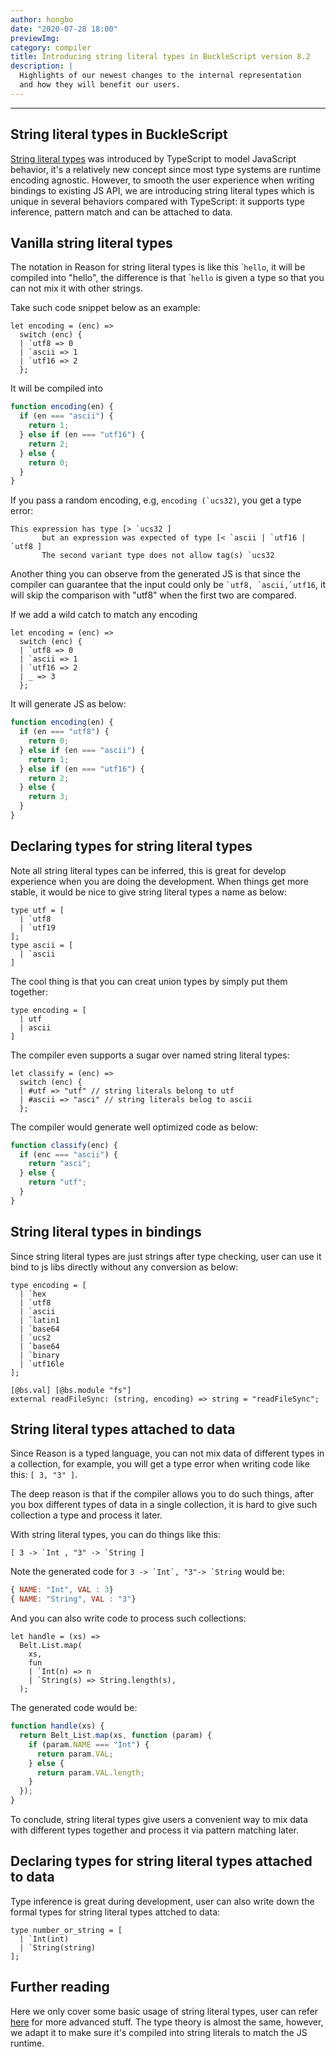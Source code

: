 ```yaml
---
author: hongbo
date: "2020-07-28 18:00"
previewImg:
category: compiler
title: Introducing string literal types in BuckleScript version 8.2
description: |
  Highlights of our newest changes to the internal representation 
  and how they will benefit our users.
---
```


---

## String literal types in BuckleScript

[String literal types](https://www.typescriptlang.org/docs/handbook/advanced-types.html#string-literal-types) was introduced by TypeScript to model
JavaScript behavior, it's a relatively new concept since most type systems are runtime encoding agnostic. However, to smooth the user experience when writing
bindings to existing JS API, we are introducing string literal types which is unique in several behaviors compared with TypeScript: it supports type inference,
pattern match and can be attached to data.

## Vanilla string literal types

The notation in Reason for string literal types is like this \``hello`, it will be compiled into "hello", the difference is that \``hello` is given a type so that you can not mix it with other strings.

Take such code snippet below as an example:

```reasonml
let encoding = (enc) =>
  switch (enc) {
  | `utf8 => 0
  | `ascii => 1
  | `utf16 => 2
  };
```

It will be compiled into

```js
function encoding(en) {
  if (en === "ascii") {
    return 1;
  } else if (en === "utf16") {
    return 2;
  } else {
    return 0;
  }
}
```

If you pass a random encoding, e.g, `` encoding (`ucs32) ``, you get a type error:

```
This expression has type [> `ucs32 ]
       but an expression was expected of type [< `ascii | `utf16 | `utf8 ]
       The second variant type does not allow tag(s) `ucs32
```

Another thing you can observe from the generated JS is that since the compiler can guarantee that the input could only be `` `utf8, `ascii,`utf16 ``, it will skip the comparison with "utf8" when the first two are compared.

If we add a wild catch to match any encoding

```reasonml
let encoding = (enc) =>
  switch (enc) {
  | `utf8 => 0
  | `ascii => 1
  | `utf16 => 2
  | _ => 3
  };
```

It will generate JS as below:

```js
function encoding(en) {
  if (en === "utf8") {
    return 0;
  } else if (en === "ascii") {
    return 1;
  } else if (en === "utf16") {
    return 2;
  } else {
    return 3;
  }
}
```

## Declaring types for string literal types

Note all string literal types can be inferred, this is great for develop experience when you are doing the development. When things get more stable, it would be nice to give string literal types a name as below:

```reasonml
type utf = [
  | `utf8
  | `utf19
];
type ascii = [
  | `ascii
]

```

The cool thing is that you can creat union types by simply put them together:

```reasonml
type encoding = [
  | utf
  | ascii
]
```

The compiler even supports a sugar over named string literal types:

```reasonml
let classify = (enc) =>
  switch (enc) {
  | #utf => "utf" // string literals belong to utf
  | #ascii => "asci" // string literals belog to ascii
  };
```

The compiler would generate well optimized code as below:

```js
function classify(enc) {
  if (enc === "ascii") {
    return "asci";
  } else {
    return "utf";
  }
}
```

## String literal types in bindings

Since string literal types are just strings after type checking, user can use it
bind to js libs directly without any conversion as below:

```reasonml
type encoding = [
  | `hex
  | `utf8
  | `ascii
  | `latin1
  | `base64
  | `ucs2
  | `base64
  | `binary
  | `utf16le
];

[@bs.val] [@bs.module "fs"]
external readFileSync: (string, encoding) => string = "readFileSync";
```
## String literal types attached to data

Since Reason is a typed language, you can not mix data of different types in a collection, for example, you will get a type error when writing code like this: `[ 3, "3" ]`.

The deep reason is that if the compiler allows you to do such things, after you box different types of data in a single collection, it is hard to give such collection a type and process it later.

With string literal types, you can do things like this:

```reasonml
[ 3 -> `Int , "3" -> `String ]
```

Note the generated code for `` 3 -> `Int`, "3"-> `String `` would be:

```js
{ NAME: "Int", VAL : 3}
{ NAME: "String", VAL : "3"}
```

And you can also write code to process such collections:

```reasonml
let handle = (xs) =>
  Belt.List.map(
    xs,
    fun
    | `Int(n) => n
    | `String(s) => String.length(s),
  );
```

The generated code would be:

```js
function handle(xs) {
  return Belt_List.map(xs, function (param) {
    if (param.NAME === "Int") {
      return param.VAL;
    } else {
      return param.VAL.length;
    }
  });
}
```
To conclude, string literal types give users a convenient way to mix data with different types together and process it via pattern matching later.

## Declaring types for string literal types attached to data

Type inference is great during development, user can also write down the formal types for string literal types attched to data:

```reasonml
type number_or_string = [ 
  | `Int(int) 
  | `String(string)
];
```

## Further reading

Here we only cover some basic usage of string literal types, user can refer [here](https://caml.inria.fr/pub/docs/manual-ocaml/lablexamples.html#s%3Apolymorphic-variants) for more advanced stuff. The type theory is almost the same, however, we adapt it to make sure it's compiled into string literals to match the JS runtime.

